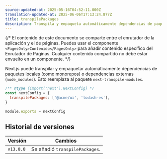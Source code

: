 ```yaml
---
source-updated-at: 2025-05-16T04:52:11.000Z
translation-updated-at: 2025-06-06T17:13:24.877Z
title: transpilePackages
description: Transpila y empaqueta automáticamente dependencias de paquetes locales (como monorepos) o dependencias externas (`node_modules`).
---
```


{/* El contenido de este documento se comparte entre el enrutador de la aplicación y el de páginas. Puedes usar el componente `<PagesOnly>Contenido</PagesOnly>` para añadir contenido específico del Enrutador de Páginas. Cualquier contenido compartido no debe estar envuelto en un componente. */}

Next.js puede transpilar y empaquetar automáticamente dependencias de paquetes locales (como monorepos) o dependencias externas (`node_modules`). Esto reemplaza al paquete `next-transpile-modules`.

```js filename="next.config.js"
/** @type {import('next').NextConfig} */
const nextConfig = {
  transpilePackages: ['@acme/ui', 'lodash-es'],
}

module.exports = nextConfig
```

## Historial de versiones

| Versión   | Cambios                    |
| --------- | -------------------------- |
| `v13.0.0` | Se añadió `transpilePackages`. |